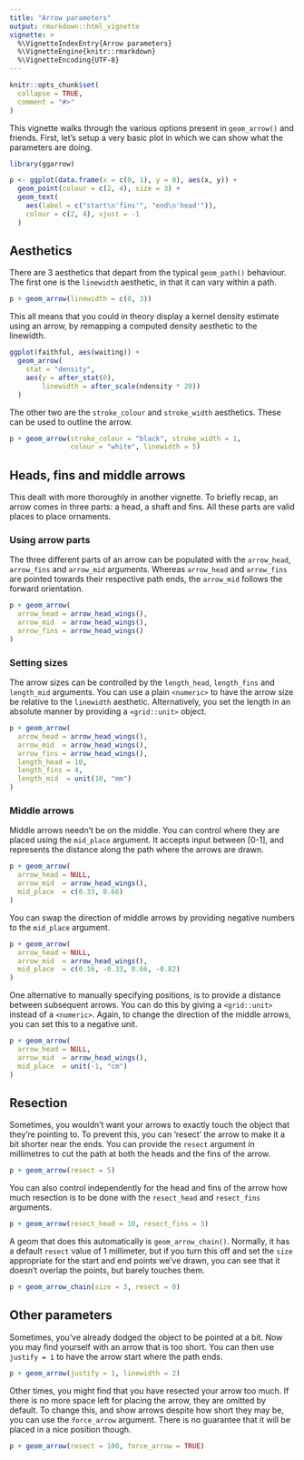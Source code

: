 ```yaml
---
title: "Arrow parameters"
output: rmarkdown::html_vignette
vignette: >
  %\VignetteIndexEntry{Arrow parameters}
  %\VignetteEngine{knitr::rmarkdown}
  %\VignetteEncoding{UTF-8}
---
```


```r
knitr::opts_chunk$set(
  collapse = TRUE,
  comment = "#>"
)
```

This vignette walks through the various options present in `geom_arrow()` and friends.
First, let's setup a very basic plot in which we can show what the parameters are doing.

```r
library(ggarrow)

p <- ggplot(data.frame(x = c(0, 1), y = 0), aes(x, y)) +
  geom_point(colour = c(2, 4), size = 3) +
  geom_text(
    aes(label = c("start\n'fins'", "end\n'head'")),
    colour = c(2, 4), vjust = -1
  )
```

## Aesthetics

There are 3 aesthetics that depart from the typical `geom_path()` behaviour. The first one is the `linewidth` aesthetic, in that it can vary within a path.

```r
p + geom_arrow(linewidth = c(0, 3))
```

This all means that you could in theory display a kernel density estimate using an arrow, by remapping a computed density aesthetic to the linewidth.

```r
ggplot(faithful, aes(waiting)) +
  geom_arrow(
    stat = "density",
    aes(y = after_stat(0),
        linewidth = after_scale(ndensity * 20))
  )
```


The other two are the `stroke_colour` and `stroke_width` aesthetics. These can be used to outline the arrow.

```r
p + geom_arrow(stroke_colour = "black", stroke_width = 1,
               colour = "white", linewidth = 5)
```


## Heads, fins and middle arrows

This dealt with more thoroughly in another vignette. 
To briefly recap, an arrow comes in three parts: a head, a shaft and fins.
All these parts are valid places to place ornaments.

### Using arrow parts

The three different parts of an arrow can be populated with the `arrow_head`, `arrow_fins` and `arrow_mid` arguments.
Whereas `arrow_head` and `arrow_fins` are pointed towards their respective path ends, the `arrow_mid` follows the forward orientation.

```r
p + geom_arrow(
  arrow_head = arrow_head_wings(),
  arrow_mid  = arrow_head_wings(),
  arrow_fins = arrow_head_wings()
)
```

### Setting sizes

The arrow sizes can be controlled by the `length_head`, `length_fins` and `length_mid` arguments. You can use a plain `<numeric>` to have the arrow size be relative to the `linewidth` aesthetic. Alternatively, you set the length in an absolute manner by providing a `<grid::unit>` object.

```r
p + geom_arrow(
  arrow_head = arrow_head_wings(),
  arrow_mid  = arrow_head_wings(),
  arrow_fins = arrow_head_wings(),
  length_head = 10,
  length_fins = 4,
  length_mid  = unit(10, "mm")
)
```

### Middle arrows

Middle arrows needn't be on the middle. You can control where they are placed using the `mid_place` argument. It accepts input between [0-1], and represents the distance along the path where the arrows are drawn.

```r
p + geom_arrow(
  arrow_head = NULL,
  arrow_mid  = arrow_head_wings(),
  mid_place  = c(0.33, 0.66) 
)
```

You can swap the direction of middle arrows by providing negative numbers to the `mid_place` argument.

```r
p + geom_arrow(
  arrow_head = NULL,
  arrow_mid  = arrow_head_wings(),
  mid_place  = c(0.16, -0.33, 0.66, -0.82)
)
```

One alternative to manually specifying positions, is to provide a distance between subsequent arrows.
You can do this by giving a `<grid::unit>` instead of a `<numeric>`. Again, to change the direction of the middle arrows, you can set this to a negative unit.

```r
p + geom_arrow(
  arrow_head = NULL,
  arrow_mid  = arrow_head_wings(),
  mid_place  = unit(-1, "cm")
)
```

## Resection

Sometimes, you wouldn't want your arrows to exactly touch the object that they're pointing to.
To prevent this, you can 'resect' the arrow to make it a bit shorter near the ends.
You can provide the `resect` argument in millimetres to cut the path at both the heads and the fins of the arrow.

```r
p + geom_arrow(resect = 5)
```

You can also control independently for the head and fins of the arrow how much resection is to be done with the `resect_head` and `resect_fins` arguments.

```r
p + geom_arrow(resect_head = 10, resect_fins = 3)
```

A geom that does this automatically is `geom_arrow_chain()`. Normally, it has a default `resect` value of 1 millimeter, but if you turn this off and set the `size` appropriate for the start and end points we've drawn, you can see that it doesn't overlap the points, but barely touches them.

```r
p + geom_arrow_chain(size = 3, resect = 0)
```

## Other parameters

Sometimes, you've already dodged the object to be pointed at a bit. Now you may find yourself with an arrow that is too short. You can then use `justify = 1` to have the arrow start where the path ends. 

```r
p + geom_arrow(justify = 1, linewidth = 2)
```

Other times, you might find that you have resected your arrow too much. If there is no more space left for placing the arrow, they are omitted by default. To change this, and show arrows despite how short they may be, you can use the `force_arrow` argument. There is no guarantee that it will be placed in a nice position though.

```r
p + geom_arrow(resect = 100, force_arrow = TRUE)
```
